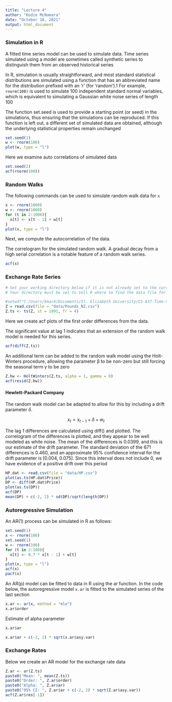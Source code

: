 ```yaml
---
title: "Lecture 4"
author: "Kodie McNamara"
date: "October 18, 2021"
output: html_document
---
```


### Simulation in R
A fitted time series model can be used to simulate data. Time series simulated using a model are sometimes called synthetic series to distinguish them from an observed historical series


In R, simulation is usually straightforward, and most standard statistical distributions are simulated
using a function that has an abbreviated name for the distribution prefixed with an ‘r’ (for ‘random’).1 For example, `rnorm(100)` is used to simulate 100 independent standard normal variables, which is equivalent to simulating a Gaussian white noise series of length 100


The function set.seed is used to provide a starting point (or seed) in the simulations, thus ensuring that the simulations can be reproduced. If this function is left out, a different set of simulated data are obtained, although the underlying statistical properties remain unchanged
```r
set.seed(1)
w <- rnorm(100)
plot(w, type = "l")
```


Here we examine auto correlations of simulated data
```r
set.seed(2)
acf(rnorm(100))
```


### Random Walks
The following commands can be used to simulate random walk data for `x`
```r
x <- rnorm(1000)
w <- rnorm(1000)
for (t in 2:1000){
  x[t] <- x[t - 1] + w[t]
}
plot(x, type = "l")
```

Next, we compute the autocorrelation of the data.

The correlogram for the simulated random walk. A gradual decay from a high serial correlation is a notable feature of a random walk series.
```r
acf(x)
```


### Exchange Rate Series
```r
# Set your working directory below if it is not already set to the current 'Lecture Notes' directory.
# Your directory must be set to tell R where to find the data file for Maine monthly unemployment

#setwd("C:/Users/kmac4/Documents/St. Elizabeth University/CS-637-Time-Series-and-Forecasting-/Lecture Notes")
Z = read.csv(file = "data/Pounds_NZ.csv")
Z.ts <- ts(Z, st = 1991, fr = 4)
```


Here we create acf plots of the first order differences from the data.

The significant value at lag 1 indicates that an extension of the random walk model is needed for this series.
```r
acf(diff(Z.ts))
```

An additional term can be added to the random walk model using the Holt-Winters procedure, allowing the parameter β to be non-zero but still forcing the seasonal term γ to be zero
```r
Z.hw <- HoltWinters(Z.ts, alpha = 1, gamma = 0)
acf(resid(Z.hw))
```

#### Hewlett-Packard Company

The random walk model can be adapted to allow for this by including a drift parameter $\delta$.

$$
x_{t} = x_{t-1} + \delta + w_{t}
$$


The lag 1 differences are calculated using diff() and plotted. The correlogram of the differences is plotted, and they appear to be well modeled as white noise. The mean of the differences is 0.0399, and this is our estimate of the drift parameter. The standard deviation of the 671 differences is 0.460, and an approximate 95% confidence interval for the drift parameter is [0.004, 0.075]. Since this interval does not include 0, we have evidence of a positive drift over this period

```r
HP.dat <- read.csv(file = "data/HP.csv")
plot(as.ts(HP.dat$Price))
DP <- diff(HP.dat$Price)
plot(as.ts(DP))
acf(DP)
mean(DP) + c(-2, 2) * sd(DP)/sqrt(length(DP))
```


### Autoregressive Simulation
An AR(1) process can be simulated in R as follows:
```r
set.seed(1)
x <- rnorm(100)
set.seed(1)
w <- rnorm(100)
for (t in 2:100){
  x[t] <- 0.7 * x[t - 1] + w[t]
}
plot(x, type = "l")
acf(x)
pacf(x)
```

An AR(p) model can be fitted to data in R using the ar function. In the code below, the autoregressive model `x.ar` is fitted to the simulated series of the last section
```r
x.ar <- ar(x, method = "mle")
x.ar$order
```

Estimate of alpha parameter
```r
x.ar$ar
```

```r
x.ar$ar + c(-2, 2) * sqrt(x.ar$asy.var)
```


### Exchange Rates 
Below we create an AR model for the exchange rate data
```r
Z.ar <- ar(Z.ts)
paste0("Mean: ", mean(Z.ts))
paste0("Order: ", Z.ar$order)
paste0("Alpha: ", Z.ar$ar)
paste0("95% CI: ", Z.ar$ar + c(-2, 2) * sqrt(Z.ar$asy.var))
acf(Z.ar$res[-1])
```
